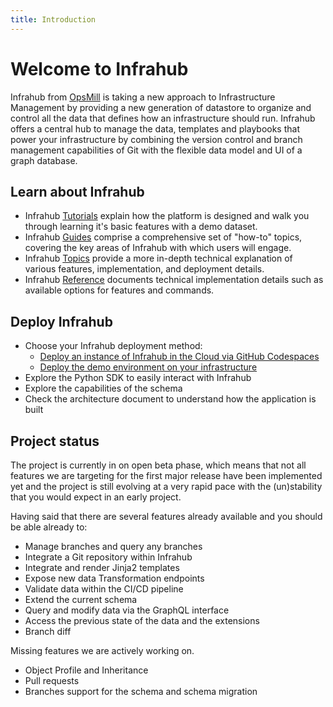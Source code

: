 ```yaml
---
title: Introduction
---
```


# Welcome to Infrahub

Infrahub from [OpsMill](https://opsmill.com) is taking a new approach to Infrastructure Management by providing a new generation of datastore to organize and control all the data that defines how an infrastructure should run. Infrahub offers a central hub to manage the data, templates and playbooks that power your infrastructure by combining the version control and branch management capabilities of Git with the flexible data model and UI of a graph database.

## Learn about Infrahub

- Infrahub [Tutorials](tutorials/) explain how the platform is designed and walk you through learning it's basic features with a demo dataset.
- Infrahub [Guides](guides/) comprise a comprehensive set of "how-to" topics, covering the key areas of Infrahub with which users will engage.
- Infrahub [Topics](topics/) provide a more in-depth technical explanation of various features, implementation, and deployment details.
- Infrahub [Reference](reference/) documents technical implementation details such as available options for features and commands.

## Deploy Infrahub

- Choose your Infrahub deployment method:
  - [Deploy an instance of Infrahub in the Cloud via GitHub Codespaces](https://github.com/opsmill/infrahub?tab=readme-ov-file#quick-start)
  - [Deploy the demo environment on your infrastructure](/tutorials/getting-started/#prepare-the-demo-environment)
- Explore the Python SDK to easily interact with Infrahub
- Explore the capabilities of the schema
- Check the architecture document to understand how the application is built

## Project status

The project is currently in on open beta phase, which means that not all features we are targeting for the first major release have been implemented yet and the project is still evolving at a very rapid pace with the (un)stability that you would expect in an early project.

Having said that there are several features already available and you should be able already to:

- Manage branches and query any branches
- Integrate a Git repository within Infrahub
- Integrate and render Jinja2 templates
- Expose new data Transformation endpoints
- Validate data within the CI/CD pipeline
- Extend the current schema
- Query and modify data via the GraphQL interface
- Access the previous state of the data and the extensions
- Branch diff

Missing features we are actively working on.

- Object Profile and Inheritance
- Pull requests
- Branches support for the schema and schema migration
